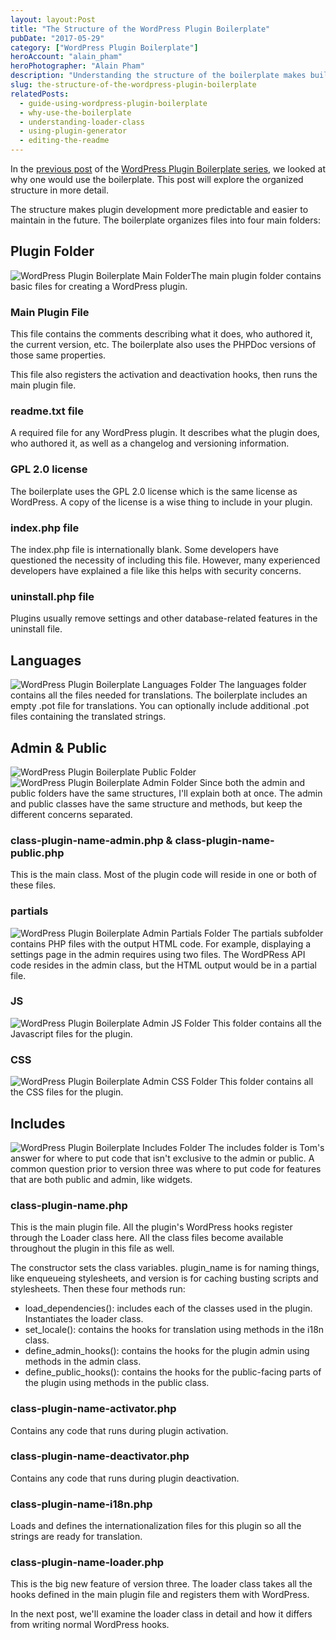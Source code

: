 ```yaml
---
layout: layout:Post
title: "The Structure of the WordPress Plugin Boilerplate"
pubDate: "2017-05-29"
category: ["WordPress Plugin Boilerplate"]
heroAccount: "alain_pham"
heroPhotographer: "Alain Pham"
description: "Understanding the structure of the boilerplate makes building your plugin much easier. Learn how the boilerplate structures your plugin."
slug: the-structure-of-the-wordpress-plugin-boilerplate
relatedPosts:
  - guide-using-wordpress-plugin-boilerplate
  - why-use-the-boilerplate
  - understanding-loader-class
  - using-plugin-generator
  - editing-the-readme
---
```


In the [previous post](/post/why-use-the-boilerplate/) of the [WordPress Plugin Boilerplate series](/post/guide-using-wordpress-plugin-boilerplate/), we looked at why one would use the boilerplate. This post will explore the organized structure in more detail.

The structure makes plugin development more predictable and easier to maintain in the future. The boilerplate organizes files into four main folders:

## Plugin Folder

![WordPress Plugin Boilerplate Main Folder](/post/the-structure-of-the-wordpress-plugin-boilerplate/wp-plugin-boilerplate-root-folder.png)The main plugin folder contains basic files for creating a WordPress plugin.

### Main Plugin File

This file contains the comments describing what it does, who authored it, the current version, etc. The boilerplate also uses the PHPDoc versions of those same properties.

This file also registers the activation and deactivation hooks, then runs the main plugin file.

### readme.txt file

A required file for any WordPress plugin. It describes what the plugin does, who authored it, as well as a changelog and versioning information.

### GPL 2.0 license

The boilerplate uses the GPL 2.0 license which is the same license as WordPress. A copy of the license is a wise thing to include in your plugin.

### index.php file

The index.php file is internationally blank. Some developers have questioned the necessity of including this file. However, many experienced developers have explained a file like this helps with security concerns.

### uninstall.php file

Plugins usually remove settings and other database-related features in the uninstall file.

## Languages

![WordPress Plugin Boilerplate Languages Folder](/post/the-structure-of-the-wordpress-plugin-boilerplate/wp-plugin-boilerplate-languages-folder.png) The languages folder contains all the files needed for translations. The boilerplate includes an empty .pot file for translations. You can optionally include additional .pot files containing the translated strings.

## Admin & Public

![WordPress Plugin Boilerplate Public Folder](/post/the-structure-of-the-wordpress-plugin-boilerplate/wp-plugin-boilerplate-public-folder.png) ![WordPress Plugin Boilerplate Admin Folder](/post/the-structure-of-the-wordpress-plugin-boilerplate/wp-plugin-boilerplate-admin-folder.png) Since both the admin and public folders have the same structures, I'll explain both at once. The admin and public classes have the same structure and methods, but keep the different concerns separated.

### class-plugin-name-admin.php & class-plugin-name-public.php

This is the main class. Most of the plugin code will reside in one or both of these files.

### partials

![WordPress Plugin Boilerplate Admin Partials Folder](/post/the-structure-of-the-wordpress-plugin-boilerplate/wp-plugin-boilerplate-admin-partials-folder.png) The partials subfolder contains PHP files with the output HTML code. For example, displaying a settings page in the admin requires using two files. The WordPRess API code resides in the admin class, but the HTML output would be in a partial file.

### JS

![WordPress Plugin Boilerplate Admin JS Folder](/post/the-structure-of-the-wordpress-plugin-boilerplate/wp-plugin-boilerplate-admin-js-folder.png) This folder contains all the Javascript files for the plugin.

### CSS

![WordPress Plugin Boilerplate Admin CSS Folder](/post/the-structure-of-the-wordpress-plugin-boilerplate/wp-plugin-boilerplate-admin-css-folder.png) This folder contains all the CSS files for the plugin.

## Includes

![WordPress Plugin Boilerplate Includes Folder](/post/the-structure-of-the-wordpress-plugin-boilerplate/wp-plugin-boilerplate-includes-folder.png) The includes folder is Tom's answer for where to put code that isn't exclusive to the admin or public. A common question prior to version three was where to put code for features that are both public and admin, like widgets.

### class-plugin-name.php

This is the main plugin file. All the plugin's WordPress hooks register through the Loader class here. All the class files become available throughout the plugin in this file as well.

The constructor sets the class variables. plugin_name is for naming things, like enqueueing stylesheets, and version is for caching busting scripts and stylesheets. Then these four methods run:

- load_dependencies(): includes each of the classes used in the plugin. Instantiates the loader class.
- set_locale(): contains the hooks for translation using methods in the i18n class.
- define_admin_hooks(): contains the hooks for the plugin admin using methods in the admin class.
- define_public_hooks(): contains the hooks for the public-facing parts of the plugin using methods in the public class.

### class-plugin-name-activator.php

Contains any code that runs during plugin activation.

### class-plugin-name-deactivator.php

Contains any code that runs during plugin deactivation.

### class-plugin-name-i18n.php

Loads and defines the internationalization files for this plugin so all the strings are ready for translation.

### class-plugin-name-loader.php

This is the big new feature of version three. The loader class takes all the hooks defined in the main plugin file and registers them with WordPress.

In the next post, we'll examine the loader class in detail and how it differs from writing normal WordPress hooks.
